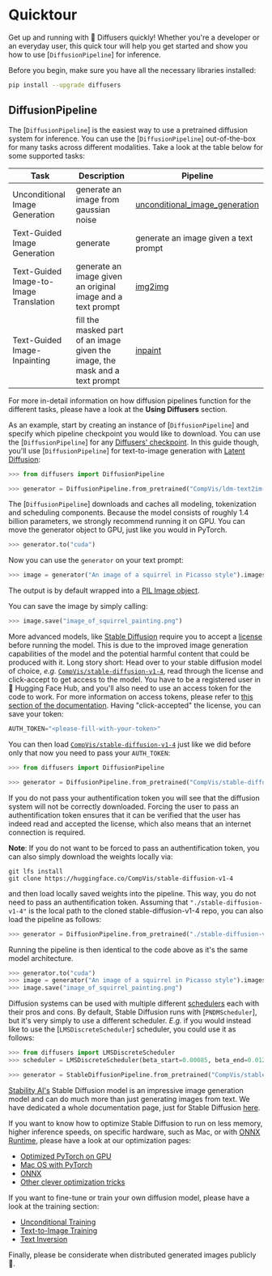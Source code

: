 <!--Copyright 2022 The HuggingFace Team. All rights reserved.

Licensed under the Apache License, Version 2.0 (the "License"); you may not use this file except in compliance with
the License. You may obtain a copy of the License at

http://www.apache.org/licenses/LICENSE-2.0

Unless required by applicable law or agreed to in writing, software distributed under the License is distributed on
an "AS IS" BASIS, WITHOUT WARRANTIES OR CONDITIONS OF ANY KIND, either express or implied. See the License for the
specific language governing permissions and limitations under the License.
-->

# Quicktour

Get up and running with 🧨 Diffusers quickly!
Whether you're a developer or an everyday user, this quick tour will help you get started and show you how to use [`DiffusionPipeline`] for inference.

Before you begin, make sure you have all the necessary libraries installed:

```bash
pip install --upgrade diffusers
```

## DiffusionPipeline

The [`DiffusionPipeline`] is the easiest way to use a pretrained diffusion system for inference. You can use the [`DiffusionPipeline`] out-of-the-box for many tasks across different modalities. Take a look at the table below for some supported tasks:

| **Task**                     | **Description**                                                                                              | **Pipeline**
|------------------------------|--------------------------------------------------------------------------------------------------------------|-----------------|
| Unconditional Image Generation          | generate an image from gaussian noise | [unconditional_image_generation](./using-diffusers/unconditional_image_generation.mdx`) |
| Text-Guided Image Generation | generate    | generate an image given a text prompt | [conditional_image_generation](./using-diffusers/conditional_image_generation.mdx) |
| Text-Guided Image-to-Image Translation     | generate an image given an original image and a text prompt | [img2img](./using-diffusers/img2img.mdx) |
| Text-Guided Image-Inpainting          | fill the masked part of an image given the image, the mask and a text prompt | [inpaint](./using-diffusers/inpaint.mdx) |

For more in-detail information on how diffusion pipelines function for the different tasks, please have a look at the **Using Diffusers** section.

As an example, start by creating an instance of [`DiffusionPipeline`] and specify which pipeline checkpoint you would like to download. 
You can use the [`DiffusionPipeline`] for any [Diffusers' checkpoint](https://huggingface.co/models?library=diffusers&sort=downloads).
In this guide though, you'll use [`DiffusionPipeline`] for text-to-image generation with [Latent Diffusion](https://huggingface.co/CompVis/ldm-text2im-large-256):

```py
>>> from diffusers import DiffusionPipeline

>>> generator = DiffusionPipeline.from_pretrained("CompVis/ldm-text2im-large-256")
```

The [`DiffusionPipeline`] downloads and caches all modeling, tokenization and scheduling components. 
Because the model consists of roughly 1.4 billion parameters, we strongly recommend running it on GPU.
You can move the generator object to GPU, just like you would in PyTorch.

```py
>>> generator.to("cuda")
```

Now you can use the `generator` on your text prompt:

```py
>>> image = generator("An image of a squirrel in Picasso style").images[0]
```

The output is by default wrapped into a [PIL Image object](https://pillow.readthedocs.io/en/stable/reference/Image.html?highlight=image#the-image-class).

You can save the image by simply calling:

```py
>>> image.save("image_of_squirrel_painting.png")
```

More advanced models, like [Stable Diffusion](https://huggingface.co/CompVis/stable-diffusion) require you to accept a [license](https://huggingface.co/spaces/CompVis/stable-diffusion-license) before running the model.
This is due to the improved image generation capabilities of the model and the potential harmful content that could be produced with it.
Long story short: Head over to your stable diffusion model of choice, *e.g.* [`CompVis/stable-diffusion-v1-4`](https://huggingface.co/CompVis/stable-diffusion-v1-4), read through the license and click-accept to get 
access to the model. 
You have to be a registered user in 🤗 Hugging Face Hub, and you'll also need to use an access token for the code to work. For more information on access tokens, please refer to [this section of the documentation](https://huggingface.co/docs/hub/security-tokens).
Having "click-accepted" the license, you can save your token:

```py
AUTH_TOKEN="<please-fill-with-your-token>"
```

You can then load [`CompVis/stable-diffusion-v1-4`](https://huggingface.co/CompVis/stable-diffusion-v1-4) 
just like we did before only that now you need to pass your `AUTH_TOKEN`:

```py
>>> from diffusers import DiffusionPipeline

>>> generator = DiffusionPipeline.from_pretrained("CompVis/stable-diffusion-v1-4", use_auth_token=AUTH_TOKEN)
```

If you do not pass your authentification token you will see that the diffusion system will not be correctly 
downloaded. Forcing the user to pass an authentification token ensures that it can be verified that the 
user has indeed read and accepted the license, which also means that an internet connection is required.

**Note**: If you do not want to be forced to pass an authentification token, you can also simply download 
the weights locally via:

```
git lfs install
git clone https://huggingface.co/CompVis/stable-diffusion-v1-4
```

and then load locally saved weights into the pipeline. This way, you do not need to pass an authentification
token. Assuming that `"./stable-diffusion-v1-4"` is the local path to the cloned stable-diffusion-v1-4 repo,
you can also load the pipeline as follows:

```py
>>> generator = DiffusionPipeline.from_pretrained("./stable-diffusion-v1-4")
```

Running the pipeline is then identical to the code above as it's the same model architecture.

```py
>>> generator.to("cuda")
>>> image = generator("An image of a squirrel in Picasso style").images[0]
>>> image.save("image_of_squirrel_painting.png")
```

Diffusion systems can be used with multiple different [schedulers]("./api/schedulers.mdx") each with their
pros and cons. By default, Stable Diffusion runs with [`PNDMScheduler`], but it's very simply to 
use a different scheduler. *E.g.* if you would instead like to use the [`LMSDiscreteScheduler`] scheduler,
you could use it as follows:

```py
>>> from diffusers import LMSDiscreteScheduler
>>> scheduler = LMSDiscreteScheduler(beta_start=0.00085, beta_end=0.012, beta_schedule="scaled_linear")

>>> generator = StableDiffusionPipeline.from_pretrained("CompVis/stable-diffusion-v1-4", scheduler=scheduler, use_auth_token=AUTH_TOKEN)
```

[Stability AI's](https://stability.ai/) Stable Diffusion model is an impressive image generation model
and can do much more than just generating images from text. We have dedicated a whole documentation page,
just for Stable Diffusion [here]("./conceptual/stable_diffusion.mdx").

If you want to know how to optimize Stable Diffusion to run on less memory, higher inference speeds, on specific hardware, such as Mac, or with [ONNX Runtime](https://onnxruntime.ai/), please have a look at our 
optimization pages:

- [Optimized PyTorch on GPU]("./optimization/fp16.mdx")
- [Mac OS with PyTorch]("./optimization/mps.mdx")
- [ONNX]("./optimization/onnx.mdx)
- [Other clever optimization tricks]("./optimization/other.mdx)

If you want to fine-tune or train your own diffusion model, please have a look at the training section:

- [Unconditional Training]("./training/unconditional_training.mdx")
- [Text-to-Image Training]("./training/text2image.mdx")
- [Text Inversion]("./training/text_inversion.mdx")

Finally, please be considerate when distributed generated images publicly 🤗.
